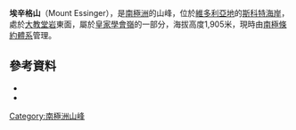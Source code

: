 {{coord|77|52|S|162|39|E|source:GNIS|display=title}}

'''埃辛格山'''（Mount Essinger），是[[南極洲|南極洲]]的山峰，位於[[維多利亞地|維多利亞地]]的[[斯科特海岸|斯科特海岸]]，處於[[大教堂岩|大教堂岩]]東面，屬於[[皇家學會嶺|皇家學會嶺]]的一部分，海拔高度1,905米，現時由[[南極條約體系|南極條約體系]]管理。

==參考資料==
*{{cite gnis | type = antarid | id = 4619| name = Essinger, Mount | accessdate = 2012-03-04}}
*{{usgs-gazetteer|id=4619|name=Essinger, Mount}}

{{DEFAULTSORT:Mount Essinger}}
[[Category:南極洲山峰|Category:南極洲山峰]]


{{ScottCoast-geo-stub}}